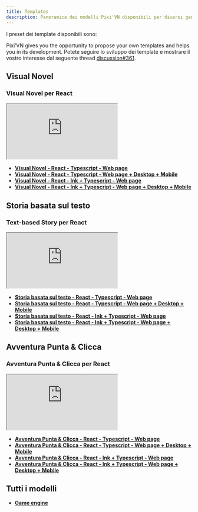 ```yaml
---
title: Templates
description: Panoramica dei modelli Pixi'VN disponibili per diversi generi di gioco e framework, inclusi link e anteprime in tempo reale. Visual Novel per React, storia basata su testo per React, avventura punta e clicca per React e molto altro.
---
```


I preset dei template disponibili sono:

<Callout title="More templates will be added in the future" type="info">

Pixi’VN gives you the opportunity to propose your own templates and helps you in its development. Potete seguire lo sviluppo dei template e mostrare il vostro interesse dal seguente thread [discussion#361](https://github.com/DRincs-Productions/pixi-vn/discussions/361).

</Callout>

## Visual Novel

### Visual Novel per React

<iframe src="https://pixi-vn-react-template.web.app/"
    title="Visual Novel - React"
    style={{
        width: "100%",
        height: "400px",
        border: "0",
        borderRadius: "4px",
        overflow: "hidden",
    }}
    allowFullScreen={true}
></iframe>

- **[Visual Novel - React - Typescript - Web page](https://github.com/DRincs-Productions/pixi-vn-react-template)**
- **[Visual Novel - React - Typescript - Web page + Desktop + Mobile](https://github.com/DRincs-Productions/pixi-vn-react-template/tree/tauri)**
- **[Visual Novel - React - Ink + Typescript - Web page](https://github.com/DRincs-Productions/pixi-vn-react-template/tree/ink)**
- **[Visual Novel - React - Ink + Typescript - Web page + Desktop + Mobile](https://github.com/DRincs-Productions/pixi-vn-react-template/tree/ink-tauri)**

## Storia basata sul testo

### Text-based Story per React

<iframe src="https://pixi-vn-react-st-template.web.app/"
    title="Visual Novel - React"
    style={{
        width: "100%",
        height: "400px",
        border: "0",
        borderRadius: "4px",
        overflow: "hidden",
    }}
    allowFullScreen={true}
></iframe>

- **[Storia basata sul testo - React - Typescript - Web page](https://github.com/DRincs-Productions/pixi-vn-nonlinear-stories-react-template)**
- **[Storia basata sul testo - React - Typescript - Web page + Desktop + Mobile](https://github.com/DRincs-Productions/pixi-vn-nonlinear-stories-react-template/tree/tauri)**
- **[Storia basata sul testo - React - Ink + Typescript - Web page](https://github.com/DRincs-Productions/pixi-vn-nonlinear-stories-react-template/tree/ink)**
- **[Storia basata sul testo - React - Ink + Typescript - Web page + Desktop + Mobile](https://github.com/DRincs-Productions/pixi-vn-nonlinear-stories-react-template/tree/ink-tauri)**

## Avventura Punta & Clicca

### Avventura Punta & Clicca per React

<iframe src="https://nqtr-react-template.firebaseapp.com/"
    title="Point & Click Adventure - React"
    style={{
        width: "100%",
        height: "400px",
        border: "0",
        borderRadius: "4px",
        overflow: "hidden",
    }}
    allowFullScreen={true}
></iframe>

- **[Avventura Punta & Clicca - React - Typescript - Web page](https://github.com/DRincs-Productions/nqtr-react-template)**
- **[Avventura Punta & Clicca - React - Typescript - Web page + Desktop + Mobile](https://github.com/DRincs-Productions/nqtr-react-template/tree/tauri)**
- **[Avventura Punta & Clicca - React - Ink + Typescript - Web page](https://github.com/DRincs-Productions/nqtr-react-template/tree/ink)**
- **[Avventura Punta & Clicca - React - Ink + Typescript - Web page + Desktop + Mobile](https://github.com/DRincs-Productions/nqtr-react-template/tree/ink-tauri)**

## Tutti i modelli

- **[Game engine](https://github.com/DRincs-Productions/pixi-vn-game-engine-template)**
